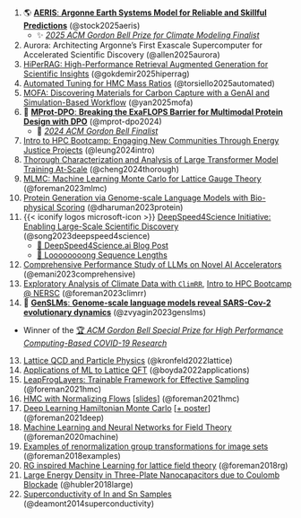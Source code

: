 1. 🌎 [[**AERIS**]{.highlight-green}: **Argonne Earth Systems Model for Reliable and Skillful Predictions**](https://arxiv.org/abs/2509.13523) (@stock2025aeris)
   - ✨ [*2025 ACM Gordon Bell Prize for Climate Modeling Finalist*](https://awards.acm.org/bell-climate)
1. Aurora: Architecting Argonne's First Exascale Supercomputer for Accelerated Scientific Discovery (@allen2025aurora)
1. [HiPerRAG: High-Performance Retrieval Augmented Generation for Scientific Insights](https://arxiv.org/abs/2505.04846) (@gokdemir2025hiperrag)
1. [Automated Tuning for HMC Mass Ratios](https://www.osti.gov/biblio/2551828) (@torsiello2025automated)
3. [MOFA: Discovering Materials for Carbon Capture with a GenAI and Simulation-Based Workflow](https://arxiv.org/abs/2501.10651) (@yan2025mofa)
4. 🧪 [[**MProt-DPO**]{.highlight-pink}: **Breaking the ExaFLOPS Barrier for Multimodal Protein Design with DPO**](https://doi.org/10.1109/SC41406.2024.00013) (@mprot-dpo2024)
   - 🌟 [*2024 ACM Gordon Bell Finalist*](https://sc24.supercomputing.org/2024/10/presenting-the-finalists-for-the-2024-gordon-bell-prize/)
5. [Intro to HPC Bootcamp: Engaging New Communities Through Energy Justice Projects](https://jocse.org/downloads/jocse-15-1-10.pdf) (@leung2024intro)
6. [Thorough Characterization and Analysis of Large Transformer Model Training At-Scale](https://doi.org/10.1145/3639034) (@cheng2024thorough)
7. [MLMC: Machine Learning Monte Carlo for Lattice Gauge Theory](https://arxiv.org/abs/2312.08936) (@foreman2023mlmc)
8. [Protein Generation via Genome-scale Language Models with Bio-physical Scoring ](https://dl.acm.org/doi/abs/10.1145/3624062.3626087) (@dharuman2023protein)
9. {{< iconify logos microsoft-icon >}} [DeepSpeed4Science Initiative: Enabling Large-Scale Scientific Discovery](https://arxiv.org/abs/2310.04610) (@song2023deepspeed4science)
   - [📰 DeepSpeed4Science.ai Blog Post](https://www.deepspeed.ai/deepspeed4science/#new-megatron-deepspeed-for-large-scale-ai4science-model-training)
   - [🚂 Loooooooong Sequence Lengths](/posts/AuroraGPT/long-sequences/index.qmd)
10. [Comprehensive Performance Study of LLMs on Novel AI Accelerators](https://arxiv.org/abs/2310.04607) (@emani2023comprehensive)
11. [Exploratory Analysis of Climate Data with `ClimRR`](https://saforem2.github.io/climate-analysis), [Intro to HPC Bootcamp @ NERSC](https://github.com/NERSC/intro-HPC-bootcamp-2023) (@foreman2023climrr)
12. 🧬 [[**GenSLMs**]{.highlight}: **Genome-scale language models reveal SARS-Cov-2 evolutionary dynamics**](https://www.biorxiv.org/content/10.1101/2022.10.10.511571v1.abstract) (@zvyagin2023genslms)
   - Winner of the [🏆 *ACM Gordon Bell Special Prize for High Performance Computing-Based COVID-19 Research*](https://www.acm.org/media-center/2022/november/gordon-bell-special-prize-covid-research-2022)
13. [Lattice QCD and Particle Physics](https://arxiv.org/abs/2207.07641) (@kronfeld2022lattice)
14. [Applications of ML to Lattice QFT](https://arxiv.org/abs/2202.05838) (@boyda2022applications)
15. [LeapFrogLayers: Trainable Framework for Effective Sampling](https://arxiv.org/abs/2112.01582) (@foreman2021hmc)
16. [HMC with Normalizing Flows](https://arxiv.org/abs/2112.01586) \[[slides](https://indico.cern.ch/event/1006302/contributions/4380743/)\] (@foreman2021hmc)
17. [Deep Learning Hamiltonian Monte Carlo](https://arxiv.org/abs/2105.03418)  \[[+ poster](https://simdl.github.io/posters/57-supp_DLHMC_Foreman_SimDL-ICLR2021_poster1.pdf)\] (@foreman2021deep)
18. [Machine Learning and Neural Networks for Field Theory](https://bit.ly/snowmass_ml2020) (@foreman2020machine)
19. [Examples of renormalization group transformations for image sets](https://journals.aps.org/pre/abstract/10.1103/PhysRevE.98.052129) (@foreman2018examples)
20. [RG inspired Machine Learning for lattice field theory](https://arxiv.org/abs/1710.02079) (@foreman2018rg)
21. [Large Energy Density in Three-Plate Nanocapacitors due to Coulomb Blockade](https://doi.org/10.1063/1.5009698) (@hubler2018large)
22. [Superconductivity of In and Sn Samples](https://doi.org/10.1063/1.4896340) (@deamont2014superconductivity)

<!--
[^aeris]: [[✨ 2025 ACM Gordon Bell Prize for Climate Modeling Finalist]{.highlight-pink}](https://awards.acm.org/bell-climate)

[^mprot-dpo]: {{< iconify noto-v1 bell>}} [[2024 ACM Gordon Bell Finalist]{.highlight-green}](https://sc24.supercomputing.org/2024/10/presenting-the-finalists-for-the-2024-gordon-bell-prize/)

[^genslm]: 🥇 [[ACM Gordon Bell Special Prize]{.highlight-yellow}](https://www.acm.org/media-center/2023/november/gordon-bell-special-prize-covid-research-2022)
-->

<!-- [**S. Foreman** et al., _J. Appl. Phys_, _2018_]{.dim-text} -->
